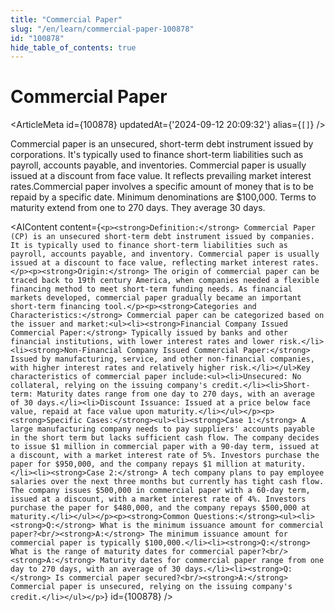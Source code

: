 ```yaml
---
title: "Commercial Paper"
slug: "/en/learn/commercial-paper-100878"
id: "100878"
hide_table_of_contents: true
---
```



# Commercial Paper

<ArticleMeta id={100878} updatedAt={'2024-09-12 20:09:32'} alias={`[]`} />
<div className='border-solid border-b border-t-0 my-4 border-[var(--ifm-color-gray-300)]' />

Commercial paper is an unsecured, short-term debt instrument issued by corporations. It's typically used to finance short-term liabilities such as payroll, accounts payable, and inventories. Commercial paper is usually issued at a discount from face value. It reflects prevailing market interest rates.Commercial paper involves a specific amount of money that is to be repaid by a specific date. Minimum denominations are $100,000. Terms to maturity extend from one to 270 days. They average 30 days.

<AIContent content={`<p><strong>Definition:</strong> Commercial Paper (CP) is an unsecured short-term debt instrument issued by companies. It is typically used to finance short-term liabilities such as payroll, accounts payable, and inventory. Commercial paper is usually issued at a discount to face value, reflecting market interest rates.</p><p><strong>Origin:</strong> The origin of commercial paper can be traced back to 19th century America, when companies needed a flexible financing method to meet short-term funding needs. As financial markets developed, commercial paper gradually became an important short-term financing tool.</p><p><strong>Categories and Characteristics:</strong> Commercial paper can be categorized based on the issuer and market:<ul><li><strong>Financial Company Issued Commercial Paper:</strong> Typically issued by banks and other financial institutions, with lower interest rates and lower risk.</li><li><strong>Non-Financial Company Issued Commercial Paper:</strong> Issued by manufacturing, service, and other non-financial companies, with higher interest rates and relatively higher risk.</li></ul>Key characteristics of commercial paper include:<ul><li>Unsecured: No collateral, relying on the issuing company's credit.</li><li>Short-term: Maturity dates range from one day to 270 days, with an average of 30 days.</li><li>Discount Issuance: Issued at a price below face value, repaid at face value upon maturity.</li></ul></p><p><strong>Specific Cases:</strong><ul><li><strong>Case 1:</strong> A large manufacturing company needs to pay suppliers' accounts payable in the short term but lacks sufficient cash flow. The company decides to issue $1 million in commercial paper with a 90-day term, issued at a discount, with a market interest rate of 5%. Investors purchase the paper for $950,000, and the company repays $1 million at maturity.</li><li><strong>Case 2:</strong> A tech company plans to pay employee salaries over the next three months but currently has tight cash flow. The company issues $500,000 in commercial paper with a 60-day term, issued at a discount, with a market interest rate of 4%. Investors purchase the paper for $480,000, and the company repays $500,000 at maturity.</li></ul></p><p><strong>Common Questions:</strong><ul><li><strong>Q:</strong> What is the minimum issuance amount for commercial paper?<br/><strong>A:</strong> The minimum issuance amount for commercial paper is typically $100,000.</li><li><strong>Q:</strong> What is the range of maturity dates for commercial paper?<br/><strong>A:</strong> Maturity dates for commercial paper range from one day to 270 days, with an average of 30 days.</li><li><strong>Q:</strong> Is commercial paper secured?<br/><strong>A:</strong> Commercial paper is unsecured, relying on the issuing company's credit.</li></ul></p>`} id={100878} />
